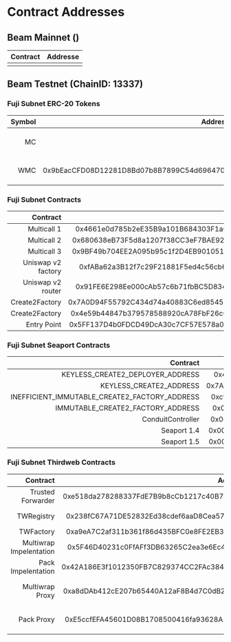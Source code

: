 # Contract Addresses
 
## Beam Mainnet ()

| Contract   | Addresse |
| :----- | :---- |
|      |      |
 

## Beam Testnet (ChainID: 13337)

### Fuji Subnet ERC-20 Tokens

| Symbol |                                    Address | Decimals |                                                  Logo                                                   |            Description |
| -----: | -----------------------------------------: | -------: | :-----------------------------------------------------------------------------------------------------: | ---------------------: |
|     MC |                                            |       18 |              ![MC logo](https://assets.coingecko.com/coins/images/19304/small/Db4XqML.png)              | Beam mock native token |
|    WMC | 0x9bEacCFD08D12281D8Bd07b8B7899C54d6964700 |       18 |              ![MC logo](https://assets.coingecko.com/coins/images/19304/small/Db4XqML.png)              |        Mock Wrapped MC |

### Fuji Subnet Contracts

|           Contract |                                    Address | Description |
| -----------------: | -----------------------------------------: | ----------: |
|        Multicall 1 | 0x4661e0d785b2eE35B9a101B684303F1a0daf4cc5 |             |
|        Multicall 2 | 0x680638eB73F5d8a1207f38CC3eF7BAE9281d3F32 |             |
|        Multicall 3 | 0x9BF49b704EE2A095b95c1f2D4EB9010510c41C9E |             |
| Uniswap v2 factory | 0xfABa62a3B12f7c29F21881F5ed4c56cb6d45E4fb |             |
|  Uniswap v2 router | 0x91FE6E298Ee000cAb57c6b71fbBC5D834Bc81ef1 |             |
|     Create2Factory | 0x7A0D94F55792C434d74a40883C6ed8545E406D12 |             |
|     Create2Factory | 0x4e59b44847b379578588920cA78FbF26c0B4956C |             |
|        Entry Point | 0x5FF137D4b0FDCD49DcA30c7CF57E578a026d2789 |             |

### Fuji Subnet Seaport Contracts

|                                      Contract |                                    Address | Description |
| --------------------------------------------: | -----------------------------------------: | ----------: |
|              KEYLESS_CREATE2_DEPLOYER_ADDRESS | 0x4c8D290a1B368ac4728d83a9e8321fC3af2b39b1 |             |
|                       KEYLESS_CREATE2_ADDRESS | 0x7A0D94F55792C434d74a40883C6ed8545E406D12 |             |
| INEFFICIENT_IMMUTABLE_CREATE2_FACTORY_ADDRESS | 0xcfA3A7637547094fF06246817a35B8333C315196 |             |
|             IMMUTABLE_CREATE2_FACTORY_ADDRESS | 0x0000000000ffe8b47b3e2130213b802212439497 |             |
|                             ConduitController | 0x00000000F9490004C11Cef243f5400493c00Ad63 |             |
|                                   Seaport 1.4 | 0x00000000000001ad428e4906aE43D8F9852d0dD6 |             |
|                                   Seaport 1.5 | 0x00000000000000ADc04C56Bf30aC9d3c0aAF14dC |             |

### Fuji Subnet Thirdweb Contracts

|                Contract |                                    Address |                       Description |
| ----------------------: | -----------------------------------------: | --------------------------------: |
|       Trusted Forwarder | 0xe518da278288337FdE7B9b8cCb1217c40B759580 |                               GSN |
|              TWRegistry | 0x238fC67A71DE52832Ed38cdef6aaD8Cea57cd4b6 |          Register implementations |
|               TWFactory | 0xa9eA7C2af311b361f86d435BFC0e8FE2EB310b56 |                    Deploy proxies |
| Multiwrap Impelentation | 0x5F46D40231c0FfAFf3DB63265C2ea3e6Ec4f19B8 |                        Wrap logic |
|      Pack Impelentation | 0x42A186E3f1012350FB7C829374CC2FAc384189e7 |                     Lootbox logic |
|         Multiwrap Proxy | 0xa8dDAb412cE207b65440A12aF8B4d7C0dB2eeE5e |    Wrap ERC20, ERC721 and ERC1155 |
|              Pack Proxy | 0xE5ccfEFA45601D08B1708500416fa93628A111C3 | Lootbox ERC20, ERC721 and ERC1155 |